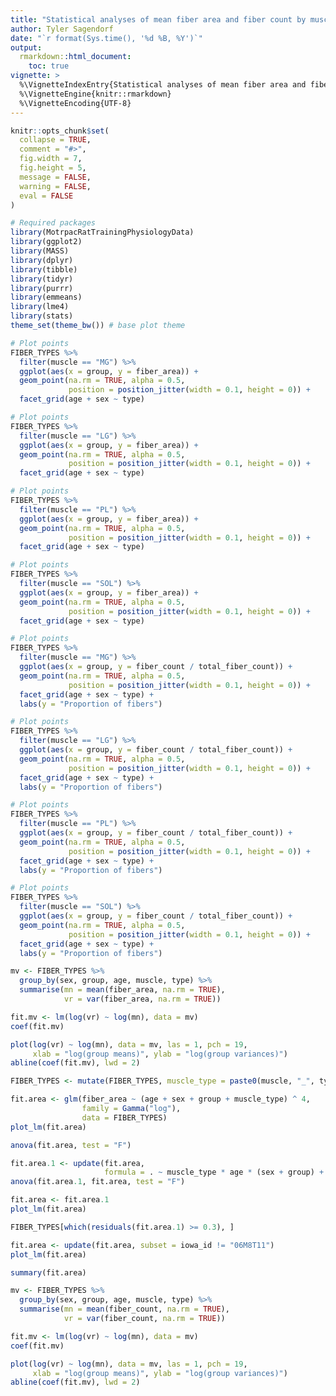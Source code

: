 ```yaml
---
title: "Statistical analyses of mean fiber area and fiber count by muscle and fiber type"
author: Tyler Sagendorf
date: "`r format(Sys.time(), '%d %B, %Y')`"
output: 
  rmarkdown::html_document:
    toc: true
vignette: >
  %\VignetteIndexEntry{Statistical analyses of mean fiber area and fiber count by muscle and fiber type}
  %\VignetteEngine{knitr::rmarkdown}
  %\VignetteEncoding{UTF-8}
---
```


```r
knitr::opts_chunk$set(
  collapse = TRUE,
  comment = "#>",
  fig.width = 7,
  fig.height = 5,
  message = FALSE,
  warning = FALSE,
  eval = FALSE
)
```

```r
# Required packages
library(MotrpacRatTrainingPhysiologyData)
library(ggplot2)
library(MASS)
library(dplyr)
library(tibble)
library(tidyr)
library(purrr)
library(emmeans)
library(lme4)
library(stats)
theme_set(theme_bw()) # base plot theme
```

```r
# Plot points
FIBER_TYPES %>% 
  filter(muscle == "MG") %>% 
  ggplot(aes(x = group, y = fiber_area)) +
  geom_point(na.rm = TRUE, alpha = 0.5,
             position = position_jitter(width = 0.1, height = 0)) +
  facet_grid(age + sex ~ type)
```

```r
# Plot points
FIBER_TYPES %>% 
  filter(muscle == "LG") %>% 
  ggplot(aes(x = group, y = fiber_area)) +
  geom_point(na.rm = TRUE, alpha = 0.5,
             position = position_jitter(width = 0.1, height = 0)) +
  facet_grid(age + sex ~ type)
```

```r
# Plot points
FIBER_TYPES %>% 
  filter(muscle == "PL") %>% 
  ggplot(aes(x = group, y = fiber_area)) +
  geom_point(na.rm = TRUE, alpha = 0.5,
             position = position_jitter(width = 0.1, height = 0)) +
  facet_grid(age + sex ~ type)
```


```r
# Plot points
FIBER_TYPES %>% 
  filter(muscle == "SOL") %>% 
  ggplot(aes(x = group, y = fiber_area)) +
  geom_point(na.rm = TRUE, alpha = 0.5,
             position = position_jitter(width = 0.1, height = 0)) +
  facet_grid(age + sex ~ type)

```



```r
# Plot points
FIBER_TYPES %>% 
  filter(muscle == "MG") %>% 
  ggplot(aes(x = group, y = fiber_count / total_fiber_count)) +
  geom_point(na.rm = TRUE, alpha = 0.5,
             position = position_jitter(width = 0.1, height = 0)) +
  facet_grid(age + sex ~ type) +
  labs(y = "Proportion of fibers")
```

```r
# Plot points
FIBER_TYPES %>% 
  filter(muscle == "LG") %>% 
  ggplot(aes(x = group, y = fiber_count / total_fiber_count)) +
  geom_point(na.rm = TRUE, alpha = 0.5,
             position = position_jitter(width = 0.1, height = 0)) +
  facet_grid(age + sex ~ type) +
  labs(y = "Proportion of fibers")
```

```r
# Plot points
FIBER_TYPES %>% 
  filter(muscle == "PL") %>% 
  ggplot(aes(x = group, y = fiber_count / total_fiber_count)) +
  geom_point(na.rm = TRUE, alpha = 0.5,
             position = position_jitter(width = 0.1, height = 0)) +
  facet_grid(age + sex ~ type) +
  labs(y = "Proportion of fibers")
```

```r
# Plot points
FIBER_TYPES %>% 
  filter(muscle == "SOL") %>% 
  ggplot(aes(x = group, y = fiber_count / total_fiber_count)) +
  geom_point(na.rm = TRUE, alpha = 0.5,
             position = position_jitter(width = 0.1, height = 0)) +
  facet_grid(age + sex ~ type) +
  labs(y = "Proportion of fibers")
```




```r
mv <- FIBER_TYPES %>% 
  group_by(sex, group, age, muscle, type) %>% 
  summarise(mn = mean(fiber_area, na.rm = TRUE),
            vr = var(fiber_area, na.rm = TRUE))

fit.mv <- lm(log(vr) ~ log(mn), data = mv)
coef(fit.mv)
```


```r
plot(log(vr) ~ log(mn), data = mv, las = 1, pch = 19, 
     xlab = "log(group means)", ylab = "log(group variances)")
abline(coef(fit.mv), lwd = 2)
```

```r
FIBER_TYPES <- mutate(FIBER_TYPES, muscle_type = paste0(muscle, "_", type))

fit.area <- glm(fiber_area ~ (age + sex + group + muscle_type) ^ 4,
                family = Gamma("log"),
                data = FIBER_TYPES)
plot_lm(fit.area)
```

```r
anova(fit.area, test = "F")
```

```r
fit.area.1 <- update(fit.area, 
                     formula = . ~ muscle_type * age * (sex + group) + sex:group)
anova(fit.area.1, fit.area, test = "F")
```

```r
fit.area <- fit.area.1
plot_lm(fit.area)
```

```r
FIBER_TYPES[which(residuals(fit.area.1) >= 0.3), ]
```

```r
fit.area <- update(fit.area, subset = iowa_id != "06M8T11")
plot_lm(fit.area)
```

```r
summary(fit.area)
```





```r
mv <- FIBER_TYPES %>% 
  group_by(sex, group, age, muscle, type) %>% 
  summarise(mn = mean(fiber_count, na.rm = TRUE),
            vr = var(fiber_count, na.rm = TRUE))

fit.mv <- lm(log(vr) ~ log(mn), data = mv)
coef(fit.mv)
```

```r
plot(log(vr) ~ log(mn), data = mv, las = 1, pch = 19, 
     xlab = "log(group means)", ylab = "log(group variances)")
abline(coef(fit.mv), lwd = 2)
```




